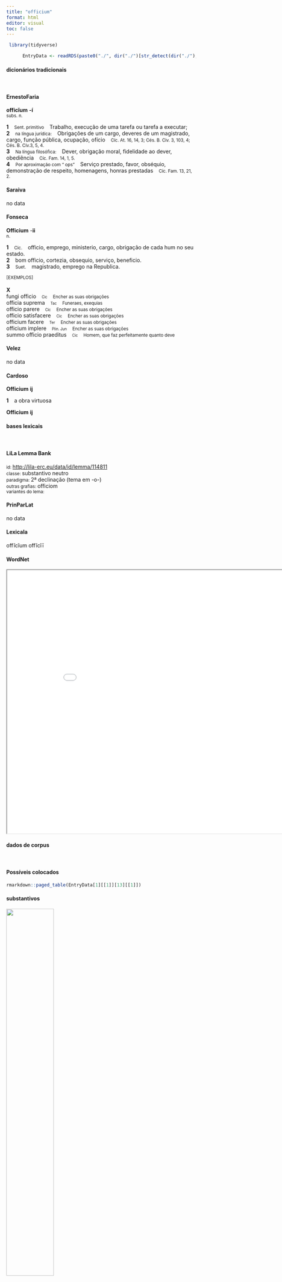 ```yaml
---
title: "officium"
format: html
editor: visual
toc: false
---
```



```r
 library(tidyverse) 

      EntryData <- readRDS(paste0("./", dir("./")[str_detect(dir("./"), "_xx111-102-102-105-99-105-117-109xx_.rds")]))

```


#### dicionários tradicionais

&emsp;




::: panel-tabset

#### ErnestoFaria

<b>officĭum</b> <b>-í</b> <br> <small>subs. n.</small> <br> <small></small>   <p> <b>1</b> &ensp; <small>Sent. primitivo</small> &ensp; Trabalho, execução de uma tarefa ou tarefa a executar; &ensp; <small></small> <br> <b>2</b> &ensp; <small>na língua jurídica:</small> &ensp; Obrigações de um cargo, deveres de um magistrado, cargo, função pública, ocupação, ofício &ensp; <small>Cíc. At. 16, 14, 3; Cés. B. Civ. 3, 103, 4; Cés. B. Civ.3, 5, 4.</small> <br> <b>3</b> &ensp; <small>Na língua filosófica:</small> &ensp; Dever, obrigação moral, fidelidade ao dever, obediência &ensp; <small>Cíc. Fam. 14, 1, 5.</small> <br> <b>4</b> &ensp; <small>Por aproximação com “ ops”</small> &ensp; Serviço prestado, favor, obséquio, demonstração de respeito, homenagens, honras prestadas &ensp; <small>Cíc. Fam. 13, 21, 2.</small> </p>




#### Saraiva

no data




#### Fonseca

<b>Officium</b> -<b>ii</b> <br> <small>n.</small>   <p> <b>1</b> &ensp; <small>Cic.</small> &ensp; officio, emprego, ministerio, cargo, obrigação de cada hum no seu estado. <br> <b>2</b> &ensp; bom officio, cortezia, obsequio, serviço, beneficio. <br> <b>3</b> &ensp; <small>Suet.</small> &ensp; magistrado, emprego na Republica. </p>   <p><small>[EXEMPLOS]</small><br> <br><b>X</b><br>fungi officio &ensp; <small><small>Cic</small></small> &ensp; <small>Encher as suas obrigações</small> <br> officia suprema &ensp; <small><small>Tac</small></small> &ensp; <small>Funeraes, exequias</small> <br> officio parere &ensp; <small><small>Cic</small></small> &ensp; <small>Encher as suas obrigações</small> <br> officio satisfacere &ensp; <small><small>Cic</small></small> &ensp; <small>Encher as suas obrigações</small> <br> officium facere &ensp; <small><small>Ter</small></small> &ensp; <small>Encher as suas obrigações</small> <br> officium implere &ensp; <small><small>Plin. Jun</small></small> &ensp; <small>Encher as suas obrigações</small> <br> summo officio praeditus &ensp; <small><small>Cic</small></small> &ensp; <small>Homem, que faz perfeitamente quanto deve</small> </p>




#### Velez

no data




#### Cardoso

<b>Officium</b> <b>ij</b>   <p> <b>1</b> &ensp; a obra virtuosa </p> 
 <b>Officium</b> <b>ij</b>


:::



#### bases lexicais

&emsp;






::: panel-tabset

#### LiLa Lemma Bank

<small> id: </small> <a href=' http://lila-erc.eu/data/id/lemma/114811 ' target="_blank"> http://lila-erc.eu/data/id/lemma/114811 </a> <br>
<small> classe: </small> substantivo neutro   <br>
<small> paradigma: </small> 2ª declinação (tema em -o-) <br>
<small> outras grafias: </small> officiom <br>
<small> variantes do lema: </small>  <br>





#### PrinParLat

no data




#### Lexicala

offĭcĭum 
 offĭcĭī




#### WordNet

<iframe width='900' height='700' src='Media/Tree__xx111-102-102-105-99-105-117-109xx__sem_type_lexemes_pt.html'>

</iframe>


:::



#### dados de corpus

&emsp;




::: panel-tabset

#### Possíveis colocados

```r

rmarkdown::paged_table(EntryData[1][[1]][13][[1]])

```


#### substantivos

![](./Media/wordcloud__xx111-102-102-105-99-105-117-109xx__BY_collocate_scoreSUBST.webp){width=50% fig-alt='This chart plots collocate by scoreSUBST, for the headword officium here are all the values plotted: collocate: imperator; scoreSUBST: 2. collocate: studium; scoreSUBST: 2. collocate: meus; scoreSUBST: 0. collocate: de; scoreSUBST: 0. collocate: nullus; scoreSUBST: 0. collocate: tuus; scoreSUBST: 0. collocate: omnis; scoreSUBST: 0. collocate: in; scoreSUBST: 0. collocate: et; scoreSUBST: 0'}




#### adjetivos

![](./Media/wordcloud__xx111-102-102-105-99-105-117-109xx__BY_collocate_scoreADJ.webp){width=50% fig-alt='This chart plots collocate by scoreADJ, for the headword officium here are all the values plotted: collocate: imperator; scoreADJ: 0. collocate: studium; scoreADJ: 0. collocate: meus; scoreADJ: 0. collocate: de; scoreADJ: 0. collocate: nullus; scoreADJ: 0. collocate: tuus; scoreADJ: 0. collocate: omnis; scoreADJ: 0. collocate: in; scoreADJ: 0. collocate: et; scoreADJ: 0'}




#### verbos

![](./Media/wordcloud__xx111-102-102-105-99-105-117-109xx__BY_collocate_scoreVERBO.webp){width=50% fig-alt='This chart plots collocate by scoreVERBO, for the headword officium here are all the values plotted: collocate: imperator; scoreVERBO: 0. collocate: studium; scoreVERBO: 0. collocate: meus; scoreVERBO: 0. collocate: de; scoreVERBO: 0. collocate: nullus; scoreVERBO: 0. collocate: tuus; scoreVERBO: 0. collocate: omnis; scoreVERBO: 0. collocate: in; scoreVERBO: 0. collocate: et; scoreVERBO: 0'}




#### advérbios

![](./Media/wordcloud__xx111-102-102-105-99-105-117-109xx__BY_collocate_scoreADV.webp){width=50% fig-alt='This chart plots collocate by scoreADV, for the headword officium here are all the values plotted: collocate: imperator; scoreADV: 0. collocate: studium; scoreADV: 0. collocate: meus; scoreADV: 0. collocate: de; scoreADV: 0. collocate: nullus; scoreADV: 0. collocate: tuus; scoreADV: 0. collocate: omnis; scoreADV: 0. collocate: in; scoreADV: 0. collocate: et; scoreADV: 0'}




#### preposições e conjunções

![](./Media/wordcloud__xx111-102-102-105-99-105-117-109xx__BY_collocate_scoreFUNC.webp){width=50% fig-alt='This chart plots collocate by scoreFUNC, for the headword officium here are all the values plotted: collocate: imperator; scoreFUNC: 0. collocate: studium; scoreFUNC: 0. collocate: meus; scoreFUNC: 0. collocate: de; scoreFUNC: 20. collocate: nullus; scoreFUNC: 0. collocate: tuus; scoreFUNC: 0. collocate: omnis; scoreFUNC: 0. collocate: in; scoreFUNC: 10. collocate: et; scoreFUNC: 0'}


:::



::: panel-tabset

#### ExemplosTraduzidos

<p> Omnis de <b>officio</b> duplex est quaestio <br> <small> Cic.Off.1.7 <br> Toda questão sobre o dever é dupla. <small> [JDD] </small> </small> </p>
; <p> Nam et medium quoddam <b>officium</b> dicitur et perfectum <br> <small> Cic.Off.1.8 <br> Pois um dever é dito médio e outro, perfeito. <small> [JDD] </small> </small> </p>
; <p> extendamus uitam huius et <b>officium</b> et argumentum actus est <br> <small> Sen.Ep.122.3 <br> Prolonguemos a vida: seu dever e sua prova é a ação. <small> [JDD] </small> </small> </p>
; <p> Nicanor in <b>officio</b> est et a me liberaliter tractatur <br> <small> Cic.Att.5.20.9 <br> Nicanor está em seu dever e é tratado com cortesia por mim. <small> [JDD] </small> </small> </p>
; <p> nihil est enim remuneratione beneuolentiae nihil uicissitudine studiorum <b>officiorum</b>que iucundius <br> <small> Cic.Amici.49 <br> Pois nada é mais prazeroso do que a recompensa da benevolência, nada do que a reciprocidade dos cuidados e dos serviços. <small> [JDD, de outra edição] </small> </small> </p>
; <p> quod quidem ita esse et avunculum tuum functum esse <b>officio</b> vehementissime probo <br> <small> Cic.Att.3.20.1 <br> Que isso seja de fato assim e que teu tio tenha cumprido o seu dever eu aprovo com a maior veemência. <small> [JDD] </small> </small> </p>
; <p> quis est enim qui nullis <b>officii</b> praeceptis tradendis philosophum se audeat dicere <br> <small> Cic.Off.1.5 <br> Pois quem é que, não transmitindo nenhuns preceitos do dever, ousa se dizer filósofo? <small> [JDD] </small> </small> </p>
; <p> accedunt eodem multa priuata magna eius in me merita mea quaedam <b>officia</b> in illum <br> <small> Cic.Phil.13.7.11 <br> Acrescentam-se a isso muitos e grandes favores particulares dele para comigo e alguns serviços meus para com ele. <small> [JDD] </small> </small> </p>
; <p> at multi ita sunt imbecilli senes ut nullum <b>offici</b> aut omnino uitae munus exsequi possint <br> <small> Cic.Sen.35 <br> Mas muitos velhos são tão fracos que não podem realizar nenhuma função do dever ou geralmente da vida. <small> [JDD, de outra edição] </small> </small> </p>
; <p> Verum inquis tanti non est ingenium tuum , Momentum ut horae pereat <b>officiis</b> meis . <br> <small> Phaed.3.pr <br> “Mas”, dizes, “o teu talento não vale tanto assim, para que se perca um instante de minhas obrigações”. <small> [JDD] </small> </small> </p>
; <p> qui suum timorem in rei frumentariae simulationem angustiasque itineris conferrent facere arroganter cum aut de <b>officio</b> imperatoris desperarent aut praescribere auderent <br> <small> Caes.Gal.1.40.10 <br> Que aqueles que reduziam seu medo ao falso pretexto do abstecimento de trigo e aos desfiladeiros do caminho agiam com arrogância, pois ou mostravam falta de confiança na capacidade do general ou ousavam dar-lhe lições. <small> [JDD] </small> </small> </p>





#### Frequência por autor

![](./Media/barchart__xx111-102-102-105-99-105-117-109xx__lemma_BY_author_Frequencies.webp){width=50% fig-alt='This charts plots the frequency of lemma by author_Frequencies. The Tacitus subcorpus registers the highest normalized frequency, with the value of 6.87 and an absolute frequency of 2. The Phaedrus subcorpus follows, with a normalized frequency of 6.07 and an absolute frequency of 4. the subcorpus with the least normalized frequency is Horatius with the normalized value of 0 and an absolute freqeuncy of 0. here are all the values: subcorpus: Caesar ; normalized frequency: 8 ; absolute frequency: 3.0213762368759. subcorpus: Cicero ; normalized frequency: 81 ; absolute frequency: 5.04597443372954. subcorpus: Horatius ; normalized frequency: 0 ; absolute frequency: 0. subcorpus: Ovidius ; normalized frequency: 1 ; absolute frequency: 1.71585449553878. subcorpus: Phaedrus ; normalized frequency: 4 ; absolute frequency: 6.0725671777744. subcorpus: Sallustius ; normalized frequency: 2 ; absolute frequency: 1.85511548093869. subcorpus: Seneca ; normalized frequency: 18 ; absolute frequency: 3.35939978723801. subcorpus: Suetonius ; normalized frequency: 0 ; absolute frequency: 0. subcorpus: Tacitus ; normalized frequency: 2 ; absolute frequency: 6.86577411603158. subcorpus: Vergilius ; normalized frequency: 1 ; absolute frequency: 1.93050193050193. subcorpus: Hieronymus ; normalized frequency: 0 ; absolute frequency: 0'}




#### Frequência por gênero

![](./Media/barchart__xx111-102-102-105-99-105-117-109xx__lemma_BY_genre_Frequencies.webp){width=50% fig-alt='This charts plots the frequency of lemma by genre_Frequencies. The Prosa.filosófica subcorpus registers the highest normalized frequency, with the value of 7.74 and an absolute frequency of 47. The Poesia.lírica subcorpus follows, with a normalized frequency of 0 and an absolute frequency of 0. the subcorpus with the least normalized frequency is Poesia.lírica with the normalized value of 0 and an absolute freqeuncy of 0. here are all the values: subcorpus: Prosa.histórica ; normalized frequency: 12 ; absolute frequency: 2.92120061345213. subcorpus: Prosa.filosófica ; normalized frequency: 47 ; absolute frequency: 7.74287079290292. subcorpus: Prosa.oratória ; normalized frequency: 38 ; absolute frequency: 3.64847868040287. subcorpus: Prosa.epistolográfica ; normalized frequency: 12 ; absolute frequency: 3.1797344921699. subcorpus: Poesia.lírica ; normalized frequency: 0 ; absolute frequency: 0. subcorpus: Poesia.didática ; normalized frequency: 5 ; absolute frequency: 4.24124183560947. subcorpus: Poesia.trágica ; normalized frequency: 2 ; absolute frequency: 1.73731758165393. subcorpus: Poesia.épica ; normalized frequency: 1 ; absolute frequency: 1.93050193050193. subcorpus: Prosa.ficcional ; normalized frequency: 0 ; absolute frequency: 0'}




#### Frequência por século

![](./Media/barchart__xx111-102-102-105-99-105-117-109xx__lemma_BY_period_Frequencies.webp){width=50% fig-alt='This charts plots the frequency of lemma by period_Frequencies. The II.d.C. subcorpus registers the highest normalized frequency, with the value of 5.24 and an absolute frequency of 2. The I.a.C. subcorpus follows, with a normalized frequency of 4.28 and an absolute frequency of 92. the subcorpus with the least normalized frequency is IV.d.C. with the normalized value of 0 and an absolute freqeuncy of 0. here are all the values: subcorpus: I.a.C. ; normalized frequency: 92 ; absolute frequency: 4.28205724924366. subcorpus: I.d.C. ; normalized frequency: 23 ; absolute frequency: 3.51843353220132. subcorpus: II.d.C. ; normalized frequency: 2 ; absolute frequency: 5.23560209424084. subcorpus: IV.d.C. ; normalized frequency: 0 ; absolute frequency: 0'}


:::

